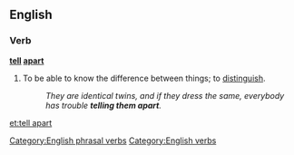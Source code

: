 ==English==

===Verb===
'''[[tell]] [[apart]]'''
#{{idiom}} To be able to know the difference between things; to [[distinguish]].
#:''They are identical twins, and if they dress the same, everybody has trouble '''telling them apart'''.''
[[Category:English phrasal verbs]]
[[Category:English verbs]]

[[et:tell apart]]
